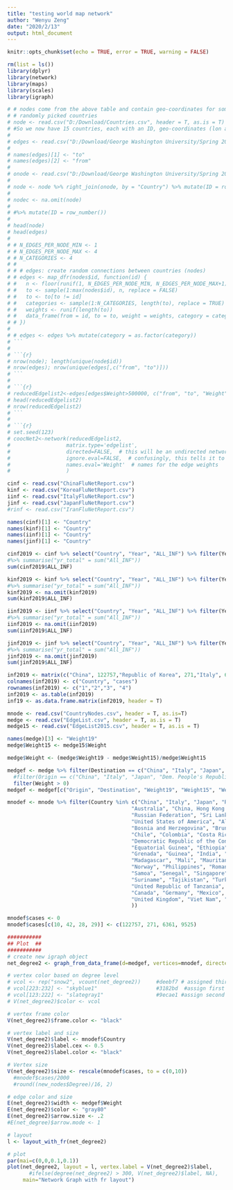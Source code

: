 ```yaml
---
title: "testing world map network"
author: "Wenyu Zeng"
date: "2020/2/13"
output: html_document
---
```


```r
knitr::opts_chunk$set(echo = TRUE, error = TRUE, warning = FALSE)
```

```r
rm(list = ls())
library(dplyr)
library(network)
library(maps)
library(scales)
library(igraph)
```

```r
# # nodes come from the above table and contain geo-coordinates for some
# # randomly picked countries
# node <- read.csv("D:/Download/Countries.csv", header = T, as.is = T)
# #So we now have 15 countries, each with an ID, geo-coordinates (lon and lat) and a name. These are our graph nodes. We’ll now create some random connections (edges) between our nodes:
# 
# edges <- read.csv("D:/Download/George Washington University/Spring 2020/Network Data Science/EdgeList.csv", header = T, as.is = T)
# 
# names(edges)[1] <- "to"
# names(edges)[2] <- "from"
# 
# onode <- read.csv("D:/Download/George Washington University/Spring 2020/Network Data Science/CountryNodes.csv")
# 
# node <- node %>% right_join(onode, by = "Country") %>% mutate(ID = row_number()) %>% mutate(Country = as.factor(Country))
# 
# nodec <- na.omit(node)
# 
# #%>% mutate(ID = row_number())
# 
# head(node)
# head(edges)
# 
# # N_EDGES_PER_NODE_MIN <- 1
# # N_EDGES_PER_NODE_MAX <- 4
# # N_CATEGORIES <- 4
# # 
# # # edges: create random connections between countries (nodes)
# # edges <- map_dfr(nodes$id, function(id) {
# #   n <- floor(runif(1, N_EDGES_PER_NODE_MIN, N_EDGES_PER_NODE_MAX+1))
# #   to <- sample(1:max(nodes$id), n, replace = FALSE)
# #   to <- to[to != id]
# #   categories <- sample(1:N_CATEGORIES, length(to), replace = TRUE)
# #   weights <- runif(length(to))
# #   data_frame(from = id, to = to, weight = weights, category = categories)
# # })
# 
# # edges <- edges %>% mutate(category = as.factor(category))
# ```
# 
# ```{r}
# nrow(node); length(unique(node$id))
# nrow(edges); nrow(unique(edges[,c("from", "to")]))
# ```
# 
# ```{r}
# reducedEdgelist2<-edges[edges$Weight>500000, c("from", "to", "Weight")]
# head(reducedEdgelist2) 
# nrow(reducedEdgelist2)
# ```
# 
# ```{r}
# set.seed(123)
# coocNet2<-network(reducedEdgelist2,
#                  matrix.type='edgelist',
#                  directed=FALSE,  # this will be an undirected network
#                  ignore.eval=FALSE,  # confusingly, this tells it to include edge weights
#                  names.eval='Weight'  # names for the edge weights
#                  )
```

```r
cinf <- read.csv("ChinaFluNetReport.csv")
kinf <- read.csv("KoreaFluNetReport.csv")
iinf <- read.csv("ItalyFluNetReport.csv")
jinf <- read.csv("JapanFluNetReport.csv")
#rinf <- read.csv("IranFluNetReport.csv")
```

```r
names(cinf)[1] <- "Country"
names(kinf)[1] <- "Country"
names(iinf)[1] <- "Country"
names(jinf)[1] <- "Country"
```
```r
cinf2019 <- cinf %>% select("Country", "Year", "ALL_INF") %>% filter(Year == 2019) 
#%>% summarise("yr_total" = sum("All_INF"))
sum(cinf2019$ALL_INF)

```

```r
kinf2019 <- kinf %>% select("Country", "Year", "ALL_INF") %>% filter(Year == 2019) 
#%>% summarise("yr_total" = sum("All_INF"))
kinf2019 <- na.omit(kinf2019)
sum(kinf2019$ALL_INF)

```

```r
iinf2019 <- iinf %>% select("Country", "Year", "ALL_INF") %>% filter(Year == 2019) 
#%>% summarise("yr_total" = sum("All_INF"))
iinf2019 <- na.omit(iinf2019)
sum(iinf2019$ALL_INF)
```

```r
jinf2019 <- jinf %>% select("Country", "Year", "ALL_INF") %>% filter(Year == 2019) 
#%>% summarise("yr_total" = sum("All_INF"))
jinf2019 <- na.omit(jinf2019)
sum(jinf2019$ALL_INF)
```

```r
inf2019 <- matrix(c("China", 122757,"Republic of Korea", 271,"Italy", 6361,"Japan",9525),ncol=2,byrow=TRUE)
colnames(inf2019) <- c("Country", "cases")
rownames(inf2019) <- c("1","2","3", "4")
inf2019 <- as.table(inf2019)
inf19 <- as.data.frame.matrix(inf2019, header = T)
```

```r
mnode <- read.csv("CountryNodes.csv", header = T, as.is=T)
medge <- read.csv("EdgeList.csv", header = T, as.is = T)
medge15 <- read.csv("EdgeList2015.csv", header = T, as.is = T)
```

```r
names(medge)[3] <- "Weight19"
medge$Weight15 <- medge15$Weight
```

```r
medge$Weight <- (medge$Weight19 - medge$Weight15)/medge$Weight15
```

```r
medgef <- medge %>% filter(Destination == c("China", "Italy", "Japan", "Republic of Korea")) %>%
  #filter(Origin == c("China", "Italy", "Japan", "Dem. People's Republic of Korea")) %>%
  filter(Weight > 0)
medgef <- medgef[c("Origin", "Destination", "Weight19", "Weight15", "Weight")]
```

```r
mnodef <- mnode %>% filter(Country %in% c("China", "Italy", "Japan", "Republic of Korea", 
                                        "Australia", "China, Hong Kong SAR",
                                        "Russian Federation", "Sri Lanka", "Thailand",
                                        "United States of America", "Algeria", "Belarus",
                                        "Bosnia and Herzegovina", "Brunei Darussalam", "Cabo Verde",
                                        "Chile", "Colombia", "Costa Rica",
                                        "Democratic Republic of the Congo","Dominican Republic",
                                        "Equatorial Guinea", "Ethiopia", "Finland", "Gabon", "Ghana",
                                        "Grenada", "Guinea", "India", "Ireland", "Latvia", "Libya",
                                        "Madagascar", "Mali", "Mauritania", "Namibia", "Nigeria",
                                        "Norway", "Philippines", "Romania", "Saint Kitts and Nevis",
                                        "Samoa", "Senegal", "Singapore", "Solomon Islands", "Spain",
                                        "Suriname", "Tajikistan", "Turkey", "Uganda",
                                        "United Republic of Tanzania", "Uzbekistan", "Zimbabwe",
                                        "Canada", "Germany", "Mexico", "Netherlands", "Peru",
                                        "United Kingdom", "Viet Nam", "Cambodia", "France", "Indonesia"
                                        ))
```

```r
mnodef$cases <- 0
mnodef$cases[c(10, 42, 28, 29)] <- c(122757, 271, 6361, 9525)
```

```r
###########
## Plot  ##
###########
# create new igraph object
net_degree2 <- graph_from_data_frame(d=medgef, vertices=mnodef, directed=T)

# vertex color based on degree level
# vcol <- rep("snow2", vcount(net_degree2))     #deebf7 # assigned third degree very light blue to top 101 - 232 countries
# vcol[223:232] <- "skyblue1"                   #3182bd  #assign first degree dark blue to top ten countries
# vcol[123:222] <- "slategray1"                 #9ecae1 #assign second degree light blue to top 11-100 countries
# V(net_degree2)$color <- vcol

# vertex frame color
V(net_degree2)$frame.color <- "black"

# vertex label and size
V(net_degree2)$label <- mnodef$Country
V(net_degree2)$label.cex <- 0.5
V(net_degree2)$label.color <- "black"

# Vertex size
V(net_degree2)$size <- rescale(mnodef$cases, to = c(0,10))
  #mnodef$cases/2000
  #round((new_nodes$Degree)/16, 2)

# edge color and size
E(net_degree2)$width <- medgef$Weight
E(net_degree2)$color <- "gray80"
E(net_degree2)$arrow.size <- .2
#E(net_degree)$arrow.mode <- 1

# layout
l <- layout_with_fr(net_degree2)

# plot
par(mai=c(0,0,0.1,0.1))
plot(net_degree2, layout = l, vertex.label = V(net_degree2)$label,
       #ifelse(degree(net_degree2) > 300, V(net_degree2)$label, NA), 
     main="Network Graph with fr layout")

```

